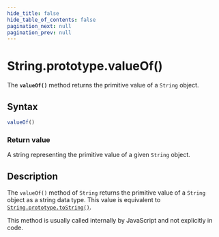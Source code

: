 ```yaml
---
hide_title: false
hide_table_of_contents: false
pagination_next: null
pagination_prev: null
---
```

# String.prototype.valueOf()

The **`valueOf()`** method returns the primitive value of a
`String` object.

## Syntax

```js
valueOf()
```

### Return value

A string representing the primitive value of a given `String` object.

## Description

The `valueOf()` method of `String` returns the primitive value
of a `String` object as a string data type. This value is equivalent to
[`String.prototype.toString()`](../../../globals/String/prototype/toString.md).

This method is usually called internally by JavaScript and not explicitly in code.
